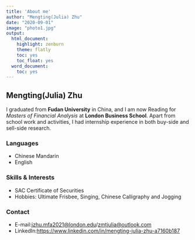```yaml
---
title: 'About me'
author: "Mengting(Julia) Zhu"
date: "2020-09-01"
image: "photo1.jpg"
output:
  html_document:
    highlight: zenburn
    theme: flatly
    toc: yes
    toc_float: yes
  word_document:
    toc: yes
---
```



## Mengting(Julia) Zhu
I graduated from **Fudan University** in China, and I am now Reading for *Masters of Financial Analysis* at **London Business School**. Apart from school work and activities, I had internship experience in both buy-side and sell-side research.

### Languages
  * Chinese Mandarin
  * English

### Skills & Interests
  * SAC Certificate of Securities
  * Hobbies: Ultimate Frisbee, Singing, Chinese Calligraphy and Jogging
  
### Contact
  * E-mail:<jzhu.mfa2021@london.edu>/<zmtjulia@outlook.com>
  * LinkedIn:<https://www.linkedin.com/in/mengting-julia-zhu-a7160b187>

